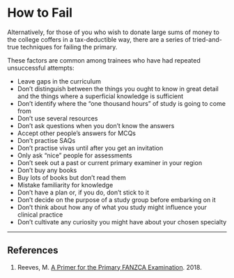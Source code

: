 # How to Fail


Alternatively, for those of you who wish to donate large sums of money to the college coffers in a tax-deductible way, there are a series of tried-and-true techniques for failing the primary.

These factors are common among trainees who have had repeated unsuccessful attempts:

* Leave gaps in the curriculum
* Don’t distinguish between the things you ought to know in great detail and the things where a superficial knowledge is sufficient
* Don’t identify where the “one thousand hours” of study is going to come from
* Don’t use several resources
* Don’t ask questions when you don’t know the answers
* Accept other people’s answers for MCQs
* Don’t practise SAQs
* Don’t practise vivas until after you get an invitation
* Only ask “nice” people for assessments
* Don’t seek out a past or current primary examiner in your region
* Don’t buy any books
* Buy lots of books but don’t read them
* Mistake familiarity for knowledge
* Don’t have a plan or, if you do, don’t stick to it
* Don’t decide on the purpose of a study group before embarking on it
* Don’t think about how any of what you study might influence your clinical practice
* Don’t cultivate any curiosity you might have about your chosen specialty


---

## References


1. Reeves, M. [A Primer for the Primary FANZCA Examination](https://docs.google.com/document/d/1l5Jp5rywxCQ9euXH11EWvKL7TXmFHzRdIwrrE1uAfWM/edit). 2018.
